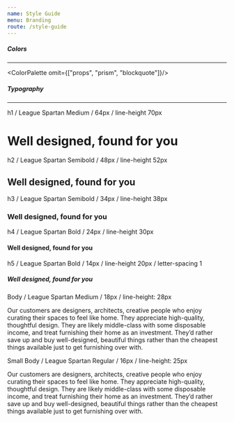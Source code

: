 ```yaml
---
name: Style Guide
menu: Branding
route: /style-guide
---
```



##### Colors
---

<ColorPalette omit={["props", "prism", "blockquote"]}/>

##### Typography
---

h1 / League Spartan Medium / 64px / line-height 70px

# Well designed, found for you


h2 / League Spartan Semibold / 48px / line-height 52px

## Well designed, found for you


h3 / League Spartan Semibold / 34px / line-height 38px

### Well designed, found for you


h4 / League Spartan Bold / 24px / line-height 30px

#### Well designed, found for you


h5 / League Spartan Bold / 14px / line-height 20px / letter-spacing 1

##### Well designed, found for you


Body / League Spartan Medium / 18px / line-height: 28px

Our customers are designers, architects, creative people who enjoy curating
their spaces to feel like home. They appreciate high-quality, thoughtful design.
They are likely middle-class with some disposable income, and treat furnishing
their home as an investment. They’d rather save up and buy well-designed,
beautiful things rather than the cheapest things available just to get
furnishing over with.


Small Body / League Spartan Regular / 16px / line-height: 25px

<Text variant="smallBody">Our customers are designers, architects, creative
people who enjoy curating their spaces to feel like home. They appreciate
high-quality, thoughtful design.  They are likely middle-class with some
disposable income, and treat furnishing their home as an investment. They’d
rather save up and buy well-designed, beautiful things rather than the cheapest
things available just to get furnishing over with.</Text>
